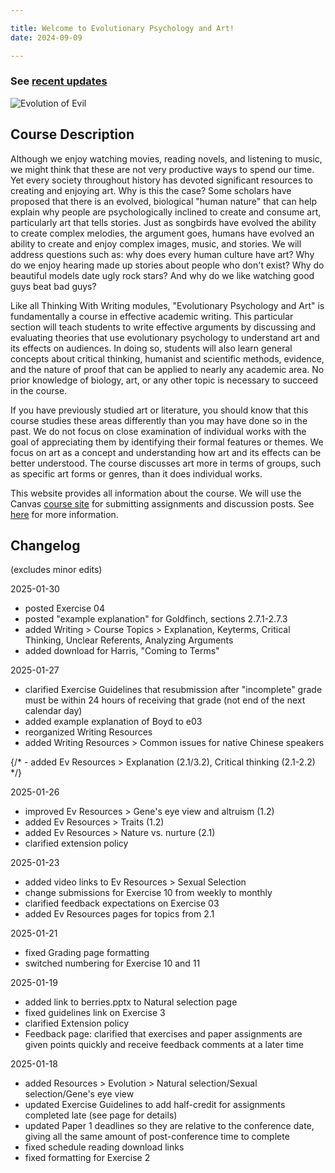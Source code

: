 ```yaml
---

title: Welcome to Evolutionary Psychology and Art!
date: 2024-09-09

---
```


### See [recent updates](/#changelog)

<img src="/images/evolution_of_evil.jpg" alt="Evolution of Evil" />

## Course Description

Although we enjoy watching movies, reading novels, and listening to music, we might think that these are not very productive ways to spend our time. Yet every society throughout history has devoted significant resources to creating and enjoying art. Why is this the case? Some scholars have proposed that there is an evolved, biological "human nature" that can help explain why people are psychologically inclined to create and consume art, particularly art that tells stories. Just as songbirds have evolved the ability to create complex melodies, the argument goes, humans have evolved an ability to create and enjoy complex images, music, and stories. We will address questions such as: why does every human culture have art? Why do we enjoy hearing made up stories about people who don't exist? Why do beautiful models date ugly rock stars? And why do we like watching good guys beat bad guys?

Like all Thinking With Writing modules, "Evolutionary Psychology and Art" is fundamentally a course in effective academic writing. This particular section will teach students to write effective arguments by discussing and evaluating theories that use evolutionary psychology to understand art and its effects on audiences. In doing so, students will also learn general concepts about critical thinking, humanist and scientific methods, evidence, and the nature of proof that can be applied to nearly any academic area. No prior knowledge of biology, art, or any other topic is necessary to succeed in the course.

If you have previously studied art or literature, you should know that this course studies these areas differently than you may have done so in the past. We do not focus on close examination of individual works with the goal of appreciating them by identifying their formal features or themes. We focus on art as a concept and understanding how art and its effects can be better understood. The course discusses art more in terms of groups, such as specific art forms or genres, than it does individual works.

This website provides all information about the course. We will use the Canvas [course site](https://canvas.nus.edu.sg/courses/66393) for submitting assignments and discussion posts. See [here](/course-info/tech-guidelines/) for more information.

## Changelog
(excludes minor edits)

2025-01-30

- posted Exercise 04
- posted "example explanation" for Goldfinch, sections 2.7.1-2.7.3
- added Writing > Course Topics > Explanation, Keyterms, Critical Thinking, Unclear Referents, Analyzing Arguments
- added download for Harris, "Coming to Terms"

2025-01-27

- clarified Exercise Guidelines that resubmission after "incomplete" grade must be within 24 hours of receiving that grade (not end of the next calendar day)
- added example explanation of Boyd to e03
- reorganized Writing Resources
- added Writing Resources > Common issues for native Chinese speakers

{/* - added Ev Resources > Explanation (2.1/3.2), Critical thinking (2.1-2.2) */}

2025-01-26

- improved Ev Resources > Gene's eye view and altruism (1.2)
- added Ev Resources > Traits (1.2)
- added Ev Resources > Nature vs. nurture (2.1)
- clarified extension policy

2025-01-23

- added video links to Ev Resources > Sexual Selection
- change submissions for Exercise 10 from weekly to monthly
- clarified feedback expectations on Exercise 03
- added Ev Resources pages for topics from 2.1

2025-01-21

- fixed Grading page formatting
- switched numbering for Exercise 10 and 11

2025-01-19

- added link to berries.pptx to Natural selection page
- fixed guidelines link on Exercise 3
- clarified Extension policy
- Feedback page: clarified that exercises and paper assignments are given points quickly and receive feedback comments at a later time

2025-01-18

- added Resources > Evolution > Natural selection/Sexual selection/Gene's eye view
- updated Exercise Guidelines to add half-credit for assignments completed late (see page for details)
- updated Paper 1 deadlines so they are relative to the conference date, giving all the same amount of post-conference time to complete
- fixed schedule reading download links
- fixed formatting for Exercise 2
